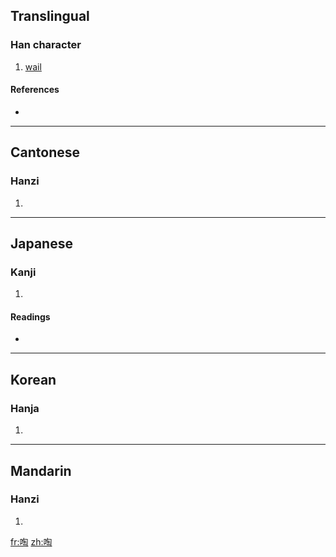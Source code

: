 ==Translingual==

===Han character===
{{Han char|rn=30|rad=口|as=08|sn=11|four=6702<sub>0</sub>|canj=口心人山 (RPOU)}}

# [[wail]]

====References====
* {{Han ref|kx=0196.020|dkj=03823|dj=0417.030|hdz=10644.070|uh=5555|ud=21845|bh=B0DE|bd=45278}}

----

==Cantonese==

===Hanzi===
{{yue-hanzi|jyut=|y=tou4}}

# {{defn|Cantonese|sort=口08}}

----

==Japanese==

===Kanji===
{{ja-kanji|grade=|rs=口08}}

# {{defn|Japanese|sort=口08}}

====Readings====
* {{ja-readings|on=[[とう]] (tō), [[どう]] (dō)|kun=[[おしゃべり]] (oshaberi)}}

----

==Korean==

===Hanja===
{{ko-hanja|hangeul=도|rv=do|mr=to}}

# {{defn|Korean|sort=口08}}

----

==Mandarin==

===Hanzi===
{{cmn-hanzi|pin=[[táo]] ([[tao2]])|wg=t'ao<sup>2</sup>}}

# {{defn|Mandarin|sort=口08}}

[[fr:啕]]
[[zh:啕]]